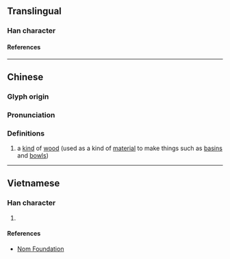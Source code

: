 {{character info/new}}
==Translingual==

===Han character===
{{Han char|rn=75|rad=木|as=09|sn=13|four=45956|canj=DDMQ|ids=⿰木韋}}

====References====
{{Han ref|kx=0537.190|dkj=15071|dj=0925.040|hdz=21257.050|uh=6932}}

----

==Chinese==
{{zh-forms}}

===Glyph origin===
{{Han etym}}

===Pronunciation===
{{zh-pron
|m=wěi
|c=wai5
|mc=y
|oc=y
|ma=
|cat=n
}}

===Definitions===
{{zh-hanzi}}

# a [[kind]] of [[wood]] (used as a kind of [[material]] to make things such as [[basin]]s and [[bowl]]s)

----

==Vietnamese==

===Han character===
{{vi-readings|rs=木09|reading=vè}}

# {{defn|lang=vi|sort=木09}}

====References====
* [http://nomfoundation.org/common/nom_details.php?codepoint=6932 Nom Foundation]
